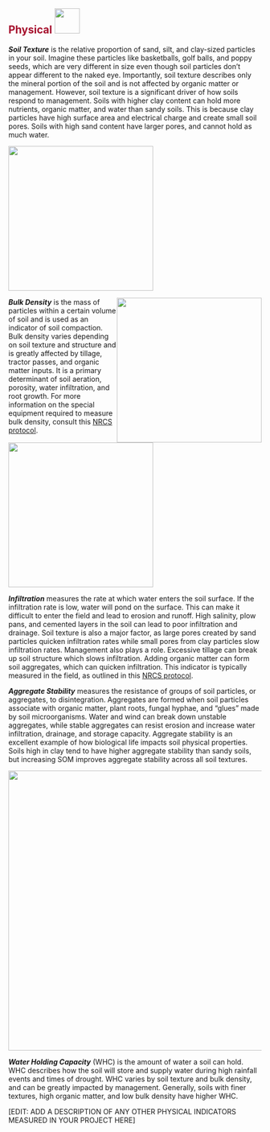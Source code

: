 ## [**Physical**]{style="color: #a60f2d"} ![](images/physical.png){height="50px"}\newline\newline

***Soil Texture*** is the relative proportion of sand, silt, and clay-sized particles in your soil. Imagine these particles like basketballs, golf balls, and poppy seeds, which are very different in size even though soil particles don't appear different to the naked eye. Importantly, soil texture describes only the mineral portion of the soil and is not affected by organic matter or management. However, soil texture is a significant driver of how soils respond to management. Soils with higher clay content can hold more nutrients, organic matter, and water than sandy soils. This is because clay particles have high surface area and electrical charge and create small soil pores. Soils with high sand content have larger pores, and cannot hold as much water.

![](https://raw.githack.com/WA-Department-of-Agriculture/soils/main/figures/ball-texture.png){width="3in" fig-alt="Figure showing size comparisons of soil particles (sand, silt, and clay) to common circular items (basketball, golf ball, and poppy seed)"}

<!-- Image wrapped around text for HTML -->

::: {.content-visible when-format="html"}
![](https://raw.githack.com/WA-Department-of-Agriculture/soils/main/figures/compaction.png){width="3in" style="float:right" fig-alt="Comparison between uncompacted and compacted soil. Uncompacted soil particles are more spread out, while compacted soil particles are closed together."}
:::

***Bulk Density*** is the mass of particles within a certain volume of soil and is used as an indicator of soil compaction. Bulk density varies depending on soil texture and structure and is greatly affected by tillage, tractor passes, and organic matter inputs. It is a primary determinant of soil aeration, porosity, water infiltration, and root growth. For more information on the special equipment required to measure bulk density, consult this [NRCS protocol](https://www.nrcs.usda.gov/sites/default/files/2022-10/Soil%20Bulk%20Density%20Moisture%20Aeration.pdf "NRCS bulk density protocol").

<!-- Image below around text for docx -->

::: {.content-visible unless-format="html"}
![](https://raw.githack.com/WA-Department-of-Agriculture/soils/main/figures/compaction.png){width="3in" fig-alt="Comparison between uncompacted and compacted soil. Uncompacted soil particles are more spread out, while compacted soil particles are closed together."}
:::

***Infiltration*** measures the rate at which water enters the soil surface. If the infiltration rate is low, water will pond on the surface. This can make it difficult to enter the field and lead to erosion and runoff. High salinity, plow pans, and cemented layers in the soil can lead to poor infiltration and drainage. Soil texture is also a major factor, as large pores created by sand particles quicken infiltration rates while small pores from clay particles slow infiltration rates. Management also plays a role. Excessive tillage can break up soil structure which slows infiltration. Adding organic matter can form soil aggregates, which can quicken infiltration. This indicator is typically measured in the field, as outlined in this [NRCS protocol](https://www.nrcs.usda.gov/sites/default/files/2022-10/Infiltration.pdf "NRCS infiltration protocol").

***Aggregate Stability*** measures the resistance of groups of soil particles, or aggregates, to disintegration. Aggregates are formed when soil particles associate with organic matter, plant roots, fungal hyphae, and "glues" made by soil microorganisms. Water and wind can break down unstable aggregates, while stable aggregates can resist erosion and increase water infiltration, drainage, and storage capacity. Aggregate stability is an excellent example of how biological life impacts soil physical properties. Soils high in clay tend to have higher aggregate stability than sandy soils, but increasing SOM improves aggregate stability across all soil textures.

![](https://raw.githack.com/WA-Department-of-Agriculture/soils/main/figures/aggregate-stability.png){width="5.8in" fig-alt="Aggregate held together with organic matter, roots, fungal hyphae, and microbial glues. An arrow with text says aggregate disintegration points toward an aggregate broken apart and text that says particles are more prone to erosion."}

***Water Holding Capacity*** (WHC) is the amount of water a soil can hold. WHC describes how the soil will store and supply water during high rainfall events and times of drought. WHC varies by soil texture and bulk density, and can be greatly impacted by management. Generally, soils with finer textures, high organic matter, and low bulk density have higher WHC.

\[EDIT: ADD A DESCRIPTION OF ANY OTHER PHYSICAL INDICATORS MEASURED IN YOUR PROJECT HERE\]
